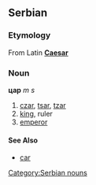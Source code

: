 ==Serbian==
===Etymology===
From Latin '''[[Caesar]]'''
===Noun===
'''цар''' ''m s''
#[[czar]], [[tsar]], [[tzar]]
#[[king]], ruler
#[[emperor]]
====See Also====
*[[car]]
[[Category:Serbian nouns]]
